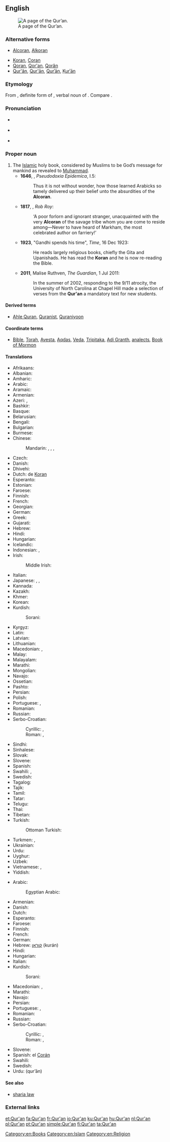 ==English==
[[Image:AndalusQuran.JPG|thumb|right|A page of the Qur’an.]]

===Alternative forms===
* {{qualifier|obsolete}} [[Alcoran]], [[Alkoran]]
* [[Koran]], [[Coran]]
* [[Qoran]], [[Qor'an]], [[Qorân]]
* [[Qur'ân]], [[Qur'ān]], [[Qurʾān]], [[Ḳurʾān]]

===Etymology===
From {{etyl|ar}} {{term|القرآن|القُرْآن|tr=al-qurʾān|lang=ar}}, definite form of {{term|قرآن|قُرْآن|tr=qurʾān|act of reciting|lang=ar}}, verbal noun of {{term|قرأ|قَرَأَ|tr=qaraʾa|to recite; to read (aloud)|lang=ar}}. Compare {{etyl|syc|-}} {{term|ܩܪܝܢܐ||tr=qeryānā|reading; scripture|lang=syc|sc=Syrc}}.

===Pronunciation===
* {{a|UK}} {{IPA|/kəˈɹɑːn/}}
* {{a|US}} {{IPA|/kəˈɹɑn/|/kəˈɹæn/|/koʊˈɹæn/|/kɔˈɹɑn/}}
* {{rhymes|ɑn}}

===Proper noun===
{{head|en|proper noun|plural|Qur'ans}}

# The [[Islamic]] holy book, considered by Muslims to be God’s message for mankind as revealed to [[Muhammad]].
#* '''1646''', {{w|Thomas Browne}}, ''Pseudodoxia Epidemica'', I.5:
#*: Thus it is not without wonder, how those learned Arabicks so tamely delivered up their belief unto the absurdities of the '''Alcoran'''.
#* '''1817''', {{w|Walter Scott}}, ''Rob Roy'':
#*: ‘A poor forlorn and ignorant stranger, unacquainted with the very '''Alcoran''' of the savage tribe whom you are come to reside among—Never to have heard of Markham, the most celebrated author on farriery!’
#* '''1923''', "Gandhi spends his time", ''Time'', 16 Dec 1923:
#*: He reads largely religious books, chiefly the Gita and Upanishads. He has read the '''Koran''' and he is now re-reading the Bible.
#* '''2011''', Malise Ruthven, ''The Guardian'', 1 Jul 2011:
#*: In the summer of 2002, responding to the 9/11 atrocity, the University of North Carolina at Chapel Hill made a selection of verses from the '''Qur'an''' a mandatory text for new students.

====Derived terms====
* [[Ahle Quran]], [[Quranist]], [[Quraniyoon]]

====Coordinate terms====
* [[Bible]], [[Torah]], [[Avesta]], [[Aqdas]], [[Veda]], [[Tripitaka]], [[Adi Granth]], [[analects]], [[Book of Mormon]]

====Translations====
{{trans-top|the Islamic holy book}}
* Afrikaans: {{t-|af|Koran}}
* Albanian: {{t-|sq|Kur'ani}}
* Amharic: {{t-|am|ቁርአን|sc=Ethi}}
* Arabic: {{t+|ar|القرآن|m|tr=al-qurʾān}}
* Aramaic: {{tø|arc|ܩܘܪܐܢ|tr=qurʔan|sc=Hebr}}
* Armenian: {{t-|hy|Ղուրան|tr=Ġuran}}
* Azeri: {{t-|az|Qur’an}}, {{t-|az|Гур’ан|sc=Cyrl}}
* Bashkir: {{tø|ba|Ҡөръән|tr=Qör'än|sc=Cyrl}}
* Basque: {{t-|eu|Koran}}
* Belarusian: {{t-|be|Каран|m|tr=Karán}}
* Bengali: {{t-|bn|কুরআন|tr=kur'ān|sc=Beng}}
* Bulgarian: {{t-|bg|Коран|m|tr=Korán}}
* Burmese: {{t-|my|ကိုရမ်ကျမ်း|tr=korankyan:|sc=Mymr}}
* Chinese:
*: Mandarin: {{t-|cmn|古蘭經|sc=Hani}},  {{t-|cmn|古兰经|tr=gǔlán-jīng|sc=Hani}},  {{t|cmn|可蘭經|sc=Hani}},  {{t|cmn|可兰经|tr=kělán-jīng|sc=Hani}}
* Czech: {{t-|cs|Korán|m}}
* Danish: {{t-|da|Koranen|c}}
* Dhivehi: {{t-|dv|ކީރިތި ޤުރުއާން|sc=Thaa}}
* Dutch: de [[Koran]] {{m}}
* Esperanto: {{t-|eo|Korano}}
* Estonian: {{t+|et|Koraan}}
* Faroese: {{t-|fo|Koranin|f}}
* Finnish: {{t+|fi|Koraani}}
* French: {{t+|fr|Coran|m|alt=le Coran}}
* Georgian: {{t-|ka|ყურანი|tr=qʼurani|sc=Geor}}
* German: {{t+|de|Koran|m}}
* Greek: {{t-|el|Κοράνιο|m|tr=Koránio}}
* Gujarati: {{t-|gu|કુરાન|tr=kurān|sc=Gujr}}
* Hebrew: {{t-|he|קוראן|m|tr=ha-kurán|alt=הקוראן}}
* Hindi: {{t-|hi|क़ुरान|m|tr=qurān}}
* Hungarian: {{t+|hu|Korán}}
* Icelandic: {{t-|is|Kóran}}
* Indonesian: {{t-|id|Al-Qur'an}}, {{t-|id|Al Qur'an}}
* Irish:
*: Middle Irish: {{tø|mga|Acurón|m}}
* Italian: {{t-|it|corano|m}}
* Japanese: {{t-|ja|クルアーン|tr=kuruān}},  {{t-|ja|コラーン|tr=korān}},  {{t-|ja|コーラン|tr=kōran}}
* Kannada: {{t-|kn|ಖುರಾನ್|tr=khurān|sc=Knda}}
* Kazakh: {{t-|kk|Құран|tr=Quran|sc=Cyrl}}
* Khmer: {{t-|km|កូរ៉ាន|tr=kooraan|sc=Khmr}}
* Korean: {{t+|ko|꾸란|tr=kkuran|sc=Hang}}
* Kurdish:
*: Sorani: {{t-|ku|قرعان|tr=Qur'an|sc=ku-Arab}}
{{trans-mid}}
* Kyrgyz: {{t-|ky|Куран|tr=Kurán|sc=Cyrl}}
* Latin: {{t-|la|Alcoranus|m}}
* Latvian: {{t+|lv|Korāns|m}}
* Lithuanian: {{t-|lt|Koranas|m}}
* Macedonian: {{t-|mk|Куран|m|tr=Kúran}},  {{t-|mk|Коран|m|tr=Kòran}}
* Malay: {{t-|ms|Al-Quran}}
* Malayalam: {{t-|ml|ഖുര്‍ആന്‍|tr=khur'ān|sc=Mlym}}
* Marathi: {{t-|mr|कुराण|tr=kurāṇ|sc=Deva}}
* Mongolian: {{t-|mn|Коран|tr=Korán|sc=Cyrl}}
* Navajo: {{tø|nv|Kʼowʼan}}
* Ossetian: {{tø|os|Хъуыран|sc=Cyrl}}
* Pashto: {{t-|ps|قرآن|tr=Qur’ān|sc=ps-Arab}}
* Persian: {{t+|fa|قرآن|tr=Qor'ân}}
* Polish: {{t+|pl|Koran|m}}
* Portuguese: {{t+|pt|Corão|m}}, {{t+|pt|Alcorão|m}}
* Romanian: {{t-|ro|Coranul|m}}
* Russian: {{t+|ru|Коран|m|tr=Korán}}
* Serbo-Croatian:
*: Cyrillic: {{t-|sh|Куран|m|sc=Cyrl}}, {{t-|sh|Кур’ан|m|sc=Cyrl}}
*: Roman: {{t-|sh|Kuran|m|alt=Kùrān}}, {{t-|sh|Kur'an|m}}
* Sindhi: {{t-|sd|قرآن|sc=sd-Arab}}
* Sinhalese: {{t-|si|කුරාන්|sc=Sinh}}
* Slovak: {{t-|sk|Korán|m}}
* Slovene: {{t+|sl|Koran|m}}
* Spanish: {{t+|es|Corán|m|alt=el Corán}}
* Swahili: {{t+|sw|Kurhan}},  {{t+|sw|msahafu}}
* Swedish: {{t-|sv|koranen}}
* Tagalog: {{t-|tl|Qur'an}}
* Tajik: {{t-|tg|Қуръон|tr=Qur'on|sc=Cyrl}}
* Tamil: {{t-|ta|திருக்குர்ஆன்|tr=tirukkur'āṉ|sc=Taml}}
* Tatar: {{t-|tt|Көръән|tr=Qör’än|sc=Cyrl}}
* Telugu: {{t-|te|ఖోరాన్|tr=khōrān|sc=Telu}}
* Thai: {{t-|th|กุรอานแห่ง|tr=gù-raan hàeng}}
* Tibetan: {{t-|bo|ཁུ་རན་གསུང་རབ|alt=ཁུ་རན་གསུང་རབ།|sc=Tibt}}
* Turkish: {{t+|tr|Kur'an|alt=Kur'ân}}
*: Ottoman Turkish: {{t|ota|قرآن|tr=Kur'ân|sc=ota-Arab}}
* Turkmen: {{t-|tk|Gurhan}}, {{t-|tk|Гурхан|sc=Cyrl}}
* Ukrainian: {{t-|uk|Коран|m|tr=Korán}}
* Urdu: {{t-|ur|قرآن|m|tr=qur’ān}}
* Uyghur: {{t-|ug|قۇرئان|sc=ug-Arab}}
* Uzbek: {{t-|uz|Qurʼon}}
* Vietnamese: {{t-|vi|kinh Qur’an}}, {{t-|vi|kinh Koran}}
* Yiddish: {{t-|yi|קאראן|sc=Hebr}}
{{trans-bottom}}

{{trans-top|A copy of the Qur'an}}
* Arabic: {{t+|ar|القرآن|m|tr=al-qurʾān}}
*: Egyptian Arabic: {{tø|arz|القرآن|m|tr=el-qurʾān|sc=Arab}}
* Armenian: {{t-|hy|Ղուրան|tr=Ġuran}}
* Danish: {{t-|da|Koran|c}}
* Dutch: {{t+|nl|koran|m}}
* Esperanto: {{t-|eo|Korano}}
* Faroese: {{t-|fo|koran|f}}
* Finnish: {{t+|fi|Koraani}}
* French: {{t+|fr|coran|m}}
* German: {{t+|de|Koran|m}}
* Hebrew: [[קוראן]] (kurán)
* Hindi: {{t-|hi|क़ुरान|tr=qurān}}
* Hungarian: {{t+|hu|Korán}}
* Italian: {{t-|it|corano|m}}
* Kurdish:
*: Sorani: {{ku-Arab|[[قرعان]]}}
{{trans-mid}}
* Macedonian: {{t-|mk|Куран|m|tr=Kúran}},  {{t-|mk|Коран|m|tr=Kòran}}
* Marathi: {{t-|mr|कुराण|n|tr=kurāṇa|sc=Deva}}
* Navajo: {{tø|nv|Kʼowʼan}}
* Persian: {{t+|fa|قرآن|tr=Qor'ân}}
* Portuguese: {{t+|pt|Alcorão|m}}, {{t+|pt|Corão|m}}
* Romanian: {{t+|ro|Coran}}
* Russian: {{t+|ru|Коран|m|tr=Korán}}
* Serbo-Croatian:
*: Cyrillic: {{t-|sh|Куран|m|sc=Cyrl}}, {{t-|sh|Кур’ан|m|sc=Cyrl}}
*: Roman: {{t-|sh|Kuran|m|alt=Kùrān}}, {{t-|sh|Kur'an|m}}
* Slovene: {{t+|sl|Koran|m}}
* Spanish: el [[Corán]] {{m}}
* Swahili: {{t+|sw|Kurhan}}
* Swedish: {{t-|sv|koran|c}}
* Urdu: {{ur-Arab|[[قرآن]]}} (qur’ān)
{{trans-bottom}}

====See also====
* [[sharia law]]

===External links===
{{projectlinks
|wikipedia
|Wikiquote
|Wikisource
}}

[[Category:en:Books]]
[[Category:en:Islam]]
[[Category:en:Religion]]

[[et:Qur'an]]
[[fa:Qur'an]]
[[fr:Qur'an]]
[[io:Qur'an]]
[[ku:Qur'an]]
[[hu:Qur'an]]
[[nl:Qur'an]]
[[pl:Qur'an]]
[[pt:Qur'an]]
[[simple:Qur'an]]
[[fi:Qur'an]]
[[ta:Qur'an]]